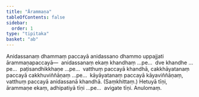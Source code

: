 ```yaml
---
title: "Ārammaṇa"
tableOfContents: false
sidebar:
  order: 1
type: "tipitaka"
basket: "ab"
---
```



<DynamicBreadcrumb />

<Division number="27">

<Paragraph number="599">
Anidassanaṃ dhammaṃ paccayā anidassano dhammo uppajjati ārammaṇapaccayā—  anidassanaṃ ekaṃ khandhaṃ …pe…  dve khandhe …pe…  paṭisandhikkhaṇe …pe…  vatthuṃ paccayā khandhā, cakkhāyatanaṃ paccayā cakkhuviññāṇaṃ …pe…  kāyāyatanaṃ paccayā kāyaviññāṇaṃ, vatthuṃ paccayā anidassanā khandhā. (Saṃkhittaṃ.)
</Paragraph>

</Division>
<Division number="28">

<Paragraph number="600">
Hetuyā tīṇi, ārammaṇe ekaṃ, adhipatiyā tīṇi …pe…  avigate tīṇi.

</Paragraph>
</Division>

<Paragraph number="601" type="center">
Anulomaṃ.
</Paragraph>